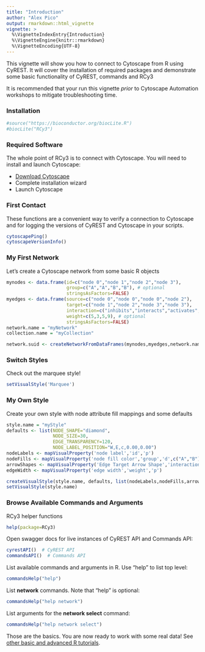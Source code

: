 ```yaml
---
title: "Introduction"
author: "Alex Pico"
output: rmarkdown::html_vignette
vignette: >
  %\VignetteIndexEntry{Introduction}
  %\VignetteEngine{knitr::rmarkdown}
  %\VignetteEncoding{UTF-8}
---
```


This vignette will show you how to connect to Cytoscape from R using CyREST.  It will cover the installation of required packages and demonstrate some basic functionality of CyREST, commands and RCy3

It is recommended that your run this vignette *prior* to Cytoscape Automation workshops to mitigate troubleshooting time.

### Installation
```r
#source("https://bioconductor.org/biocLite.R")
#biocLite("RCy3")
```

### Required Software
The whole point of RCy3 is to connect with Cytoscape. You will need to install and launch Cytoscape: 

* [Download Cytoscape](http://www.cytoscape.org/download.php) 
* Complete installation wizard
* Launch Cytoscape 

### First Contact
These functions are a convenient way to verify a connection to Cytoscape and for logging the versions of CyREST and Cytoscape in your scripts.

```r
cytoscapePing()
cytoscapeVersionInfo()
```

### My First Network
Let's create a Cytoscape network from some basic R objects
```r
mynodes <- data.frame(id=c("node 0","node 1","node 2","node 3"), 
                      group=c("A","A","B","B"), # optional
                      stringsAsFactors=FALSE)
myedges <- data.frame(source=c("node 0","node 0","node 0","node 2"), 
                      target=c("node 1","node 2","node 3","node 3"),
                      interaction=c("inhibits","interacts","activates","interacts"),  # optional
                      weight=c(5,3,5,9), # optional
                      stringsAsFactors=FALSE)
network.name = "myNetwork"
collection.name = "myCollection"

network.suid <- createNetworkFromDataFrames(mynodes,myedges,network.name,collection.name)
```

### Switch Styles
Check out the marquee style!
```r
setVisualStyle('Marquee')
```

### My Own Style
Create your own style with node attribute fill mappings and some defaults
```r
style.name = "myStyle"
defaults <- list(NODE_SHAPE="diamond",
                 NODE_SIZE=30,
                 EDGE_TRANSPARENCY=120,
                 NODE_LABEL_POSITION="W,E,c,0.00,0.00")
nodeLabels <- mapVisualProperty('node label','id','p')
nodeFills <- mapVisualProperty('node fill color','group','d',c("A","B"), c("#FF9900","#66AAAA"))
arrowShapes <- mapVisualProperty('Edge Target Arrow Shape','interaction','d',c("activates","inhibits","interacts"),c("Arrow","T","None"))
edgeWidth <- mapVisualProperty('edge width','weight','p')

createVisualStyle(style.name, defaults, list(nodeLabels,nodeFills,arrowShapes,edgeWidth))
setVisualStyle(style.name)
```

### Browse Available Commands and Arguments
RCy3 helper functions
```r
help(package=RCy3)
```

Open swagger docs for live instances of CyREST API and Commands API:
```r
cyrestAPI()  # CyREST API
commandsAPI()  # Commands API
```

List available commands and arguments in R. Use "help" to list top level:
```r
commandsHelp("help")  
```

List **network** commands. Note that "help" is optional:
```r
commandsHelp("help network")  
```

List arguments for the **network select** command:
```r
commandsHelp("help network select") 
```

Those are the basics. You are now ready to work with some real data! See [other basic and advanced R tutorials](https://github.com/cytoscape/cytoscape-automation/tree/master/for-scripters/R).
